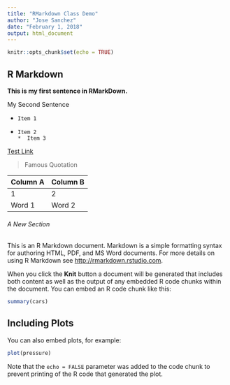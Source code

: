 ```yaml
---
title: "RMarkdown Class Demo"
author: "Jose Sanchez"
date: "February 1, 2018"
output: html_document
---
```


```r
knitr::opts_chunk$set(echo = TRUE)
```

## R Markdown

**This is my first sentence in RMarkDown.**

My Second Sentence

*     Item 1
*     Item 2
      *  Item 3

[Test Link](http://gmu.edu)

> Famous Quotation

| Column A | Column B |
| -------- | ------ |
| 1 | 2 |
| Word 1 | Word 2 |

###### A New Section

This is an R Markdown document. Markdown is a simple formatting syntax for authoring HTML, PDF, and MS Word documents. For more details on using R Markdown see <http://rmarkdown.rstudio.com>.

When you click the **Knit** button a document will be generated that includes both content as well as the output of any embedded R code chunks within the document. You can embed an R code chunk like this:

```r
summary(cars)
```

## Including Plots

You can also embed plots, for example:

```r
plot(pressure)
```

Note that the `echo = FALSE` parameter was added to the code chunk to prevent printing of the R code that generated the plot.
